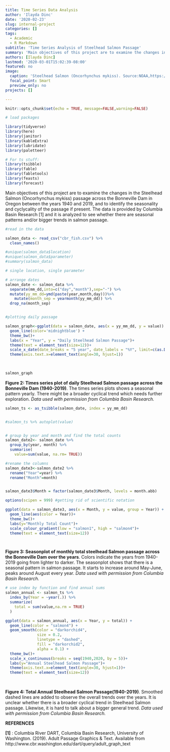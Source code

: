 ```yaml
---
title: Time Series Data Analysis
author: 'Ilayda Dinc'
date: '2020-02-23'
slug: internal-project
categories: []
tags:
  - Academic
  - R Markdown
subtitle: 'Time Series Analysis of Steelhead Salmon Passage'
summary: 'Main objectives of this project are to examine the changes in the Steelhead Salmon (Oncorhynchus mykiss) passage across the Bonneville Dam in Oregon between the years 1940 and 2019, and to identify the seasonality and cyclycality of the passage if present. The data is provided by Columbia Basin Research [1] and it is analyzed to see whether there are seasonal patterns and/or bigger trends in salmon passage.'
authors: [Ilayda Dinc]
lastmod: '2020-03-01T15:02:39-08:00'
featured: no
image:
  caption: 'Steelhead Salmon (Oncorhynchus mykiss). Source:NOAA,https://www.fisheries.noaa.gov/species/steelhead-trout'
  focal_point: Smart
  preview_only: no
projects: []

---
```


```r
knitr::opts_chunk$set(echo = TRUE, message=FALSE,warning=FALSE)
```


```r
# load packages

library(tidyverse)
library(here)  
library(janitor) 
library(kableExtra)
library(lubridate)
library(paletteer)

# For ts stuff: 
library(tsibble)
library(fable)
library(fabletools)
library(feasts)
library(forecast)

```


Main objectives of this project are to examine the changes in the Steelhead Salmon (Oncorhynchus mykiss) passage across the Bonneville Dam in Oregon between the years 1940 and 2019, and to identify the seasonality and cyclycality of the passage if present. The data is provided by Columbia Basin Research [1] and it is analyzed to see whether there are seasonal patterns and/or bigger trends in salmon passage.


```r

#read in the data

salmon_data <- read_csv("cbr_fish.csv") %>%
  clean_names()

#unique(salmon_data$location)
#unique(salmon_data$parameter)
#summary(salmon_data)

# single location, single parameter

# arrange dates
salmon_date <- salmon_data %>%
  separate(mm_dd,into=c("day","month"),sep="-") %>% 
  mutate(yy_mm_dd=ymd(paste(year,month,day)))%>% 
    mutate(month_sep = yearmonth(yy_mm_dd)) %>%
  drop_na(month_sep)


#plotting daily passage

salmon_graph<-ggplot(data = salmon_date, aes(x = yy_mm_dd, y = value)) +
  geom_line(color='midnightblue') +
  theme_bw()+
  labs(x = "Year", y = "Daily Steelhead Salmon Passage")+
  theme(text = element_text(size=12))+
  scale_x_date(date_breaks = "5 year", date_labels = "%Y", limit=c(as.Date("1939-12-31"),as.Date("2019-12-31")))+
  theme(axis.text.x=element_text(angle=30, hjust=1))
  
  

salmon_graph


```

**Figure 2: Times series plot of daily Steelhead Salmon passage across the Bonneville Dam (1940-2019)**. The times series plots shows a seasonal pattern yearly. There might be a broader cyclical trend which needs further exploration. *Data used with permission from Columbia Basin Research.*

```r


salmon_ts <- as_tsibble(salmon_date, index = yy_mm_dd)


#salmon_ts %>% autoplot(value)



```


```r


# group by year and month and find the total counts
salmon_date2<- salmon_date %>% 
  group_by(year, month) %>% 
  summarise(
    value=sum(value, na.rm= TRUE))

#rename the columns
salmon_date3<-salmon_date2 %>% 
  rename("Year"=year) %>% 
  rename("Month"=month)


salmon_date3$Month = factor(salmon_date3$Month, levels = month.abb)

options(scipen = 999) #getting rid of scientific notation

ggplot(data = salmon_date3, aes(x = Month, y = value, group = Year)) +
  geom_line(aes(color = Year))+
  theme_bw()+
  labs(y="Monthly Total Count")+
  scale_colour_gradient(low = "salmon1", high = "salmon4")+
  theme(text = element_text(size=12))




```

**Figure 3: Seasonplot of monthly total steelhead Salmon passage across the Bonneville Dam over the years**. Colors indicate the years from 1940-2019 going from lighter to darker. The seasonplot shows that there is a seasonal pattern in salmon passage. It starts to increase around May-June, peaks around August every year. *Data used with permission from Columbia Basin Research.*



```r

# use index by function and find annual sums
salmon_annual <- salmon_ts %>% 
  index_by(Year = ~year(.)) %>% 
  summarize(
    total = sum(value,na.rm = TRUE)
  )

ggplot(data = salmon_annual, aes(x = Year, y = total)) +
  geom_line(color = "salmon4") +
  geom_smooth(color = "darkorchid4",
              size = 0.2,
              linetype = "dashed",
              fill = "darkorchid2",
              alpha = 0.1) +
  theme_bw()+
  scale_x_continuous(breaks = seq(1940,2020, by = 5))+
  labs(y="Annual Steelhead Salmon Passage")+
  theme(axis.text.x=element_text(angle=30, hjust=1))+
  theme(text = element_text(size=12))
  
  


```


**Figure 4: Total Annual Steelhead Salmon Passage(1940-2019)**. Smoothed dashed lines are added to observe the overall trends over the years. It is unclear whether there is a broader cyclical trend in Steelhead Salmon passage. Likewise, it is hard to talk about a bigger general trend. *Data used with permission from Columbia Basin Research.*


**REFERENCES**

**[1]** : Columbia River DART, Columbia Basin Research, University of Washington. (2019). Adult Passage Graphics & Text. Available from http://www.cbr.washington.edu/dart/query/adult_graph_text